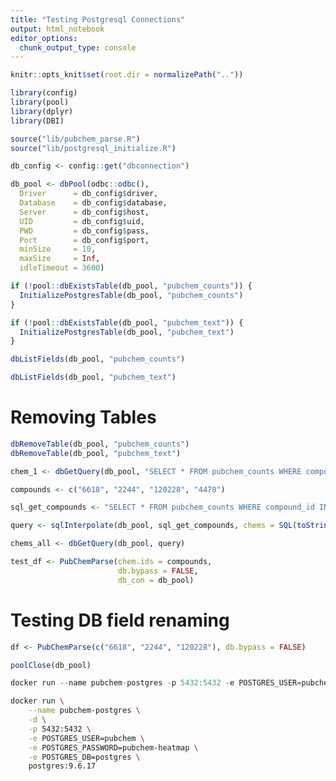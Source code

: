 ```yaml
---
title: "Testing Postgresql Connections"
output: html_notebook
editor_options: 
  chunk_output_type: console
---
```

```r
knitr::opts_knit$set(root.dir = normalizePath(".."))
```

```r
library(config)
library(pool)
library(dplyr)
library(DBI)
```

```r
source("lib/pubchem_parse.R")
source("lib/postgresql_initialize.R")
```

```r
db_config <- config::get("dbconnection")

db_pool <- dbPool(odbc::odbc(),
  Driver      = db_config$driver,
  Database    = db_config$database,
  Server      = db_config$host,
  UID         = db_config$uid,
  PWD         = db_config$pass,
  Port        = db_config$port,
  minSize     = 10,
  maxSize     = Inf,
  idleTimeout = 3600)
```

```r
if (!pool::dbExistsTable(db_pool, "pubchem_counts")) {
  InitializePostgresTable(db_pool, "pubchem_counts")
}
```

```r
if (!pool::dbExistsTable(db_pool, "pubchem_text")) {
  InitializePostgresTable(db_pool, "pubchem_text")
}
```

```r
dbListFields(db_pool, "pubchem_counts")
```

```r
dbListFields(db_pool, "pubchem_text")
```

# Removing Tables
```r
dbRemoveTable(db_pool, "pubchem_counts")
dbRemoveTable(db_pool, "pubchem_text")
```

```r
chem_1 <- dbGetQuery(db_pool, "SELECT * FROM pubchem_counts WHERE compound_id = 6618;")
```

```r
compounds <- c("6618", "2244", "120228", "4478")
```

```r
sql_get_compounds <- "SELECT * FROM pubchem_counts WHERE compound_id IN (?chems)"

query <- sqlInterpolate(db_pool, sql_get_compounds, chems = SQL(toString(compounds)))
```

```r
chems_all <- dbGetQuery(db_pool, query)
```

```r
test_df <- PubChemParse(chem.ids = compounds,
                        db.bypass = FALSE,
                        db_con = db_pool)
```

# Testing DB field renaming
```r
df <- PubChemParse(c("6618", "2244", "120228"), db.bypass = FALSE)
```

```r
poolClose(db_pool)
```

```r
docker run --name pubchem-postgres -p 5432:5432 -e POSTGRES_USER=pubchem -e POSTGRES_PASSWORD=pubchem-heatmap -e POSTGRES_DB=postgres -d postgres
```

```bash
docker run \
    --name pubchem-postgres \
    -d \
    -p 5432:5432 \
    -e POSTGRES_USER=pubchem \
    -e POSTGRES_PASSWORD=pubchem-heatmap \
    -e POSTGRES_DB=postgres \
    postgres:9.6.17
```

